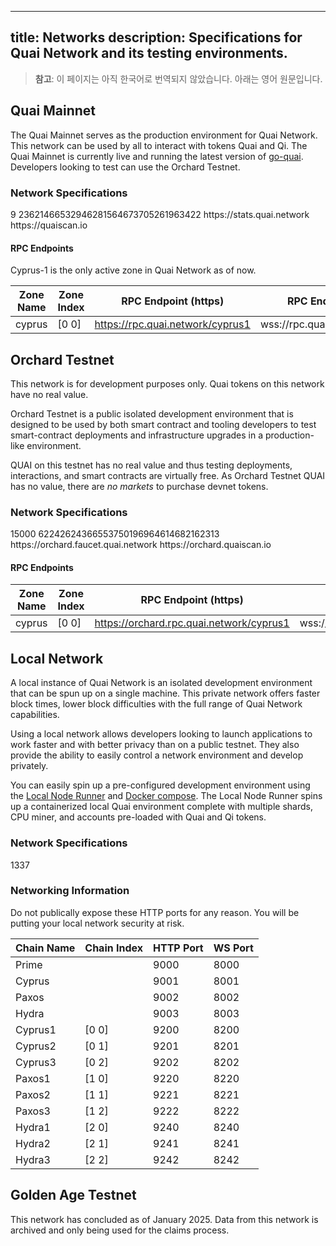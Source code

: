 <!-- AUTO-GENERATED-CONTENT:START (ENGLISH-COPY) -->
---
title: Networks
description: Specifications for Quai Network and its testing environments.
---

> **참고**: 이 페이지는 아직 한국어로 번역되지 않았습니다. 아래는 영어 원문입니다.

## Quai Mainnet

The Quai Mainnet serves as the production environment for Quai Network. This network can be used by all to interact with tokens Quai and Qi. The Quai Mainnet is currently live and running the latest version of [go-quai](guides/client/node). Developers looking to test can use the Orchard Testnet.

### Network Specifications

<CardGroup cols={2}>
  <Card title="Chain ID" icon="link">
    9
  </Card>
  <Card title="Genesis Nonce" icon="lock">
    23621466532946281564673705261963422  
  </Card>
  <Card title="Stats" icon="chart-simple">
    https://stats.quai.network
  </Card>
  <Card title="Block Explorer" icon="link">
    https://quaiscan.io
  </Card>
</CardGroup>

#### RPC Endpoints

<Info>Cyprus-1 is the only active zone in Quai Network as of now.</Info>

| Zone Name | Zone Index | RPC Endpoint (https)             | RPC Endpoint (wss)             | GraphQL Endpoint               |
| --------- | ---------- | -------------------------------- | ------------------------------ | ------------------------------ |
| cyprus    | [0 0]      | https://rpc.quai.network/cyprus1 | wss://rpc.quai.network/cyprus1 | graph.quai.network             |

## Orchard Testnet

<Warning>
  This network is for development purposes only. Quai tokens on this network
  have no real value.
</Warning>

Orchard Testnet is a public isolated development environment that is designed to be used by both smart contract and tooling developers to test smart-contract deployments and infrastructure upgrades in a production-like environment.

QUAI on this testnet has no real value and thus testing deployments, interactions, and smart contracts are virtually free. As Orchard Testnet QUAI has no value, there are _no markets_ to purchase devnet tokens.

### Network Specifications

<CardGroup cols={2}>
  <Card title="Chain ID" icon="link">
    15000
  </Card>
  <Card title="Genesis Nonce" icon="lock">
    62242624366553750196964614682162313
  </Card>
  <Card title="Faucet" icon="faucet">
    https://orchard.faucet.quai.network
  </Card>
  <Card title="Block Explorer" icon="link">
    https://orchard.quaiscan.io
  </Card>
</CardGroup>

#### RPC Endpoints

| Zone Name | Zone Index | RPC Endpoint (https)                     | RPC Endpoint (wss)                     |
| --------- | ---------- | ---------------------------------------- | -------------------------------------- |
| cyprus    | [0 0]      | https://orchard.rpc.quai.network/cyprus1 | wss://orchard.rpc.quai.network/cyprus1 |

## Local Network

A local instance of Quai Network is an isolated development environment that can be spun up on a single machine. This private network offers faster block times, lower block difficulties with the full range of Quai Network capabilities.

Using a local network allows developers looking to launch applications to work faster and with better privacy than on a public testnet. They also provide the ability to easily control a network environment and develop privately.

You can easily spin up a pre-configured development environment using the [Local Node Runner](/ko/guides/client/local-node) and [Docker compose](https://docs.docker.com/compose/). The Local Node Runner spins up a containerized local Quai environment complete with multiple shards, CPU miner, and accounts pre-loaded with Quai and Qi tokens.

### Network Specifications

<CardGroup cols={3}>
  <Card title="Chain ID" icon="link">
    1337
  </Card>
</CardGroup>

### Networking Information

<Warning>
  Do not publically expose these HTTP ports for any reason. You will be putting
  your local network security at risk.
</Warning>

| Chain Name | Chain Index | HTTP Port | WS Port |
| ---------- | ----------- | --------- | ------- |
| Prime      |             | 9000      | 8000    |
| Cyprus     |             | 9001      | 8001    |
| Paxos      |             | 9002      | 8002    |
| Hydra      |             | 9003      | 8003    |
| Cyprus1    | [0 0]       | 9200      | 8200    |
| Cyprus2    | [0 1]       | 9201      | 8201    |
| Cyprus3    | [0 2]       | 9202      | 8202    |
| Paxos1     | [1 0]       | 9220      | 8220    |
| Paxos2     | [1 1]       | 9221      | 8221    |
| Paxos3     | [1 2]       | 9222      | 8222    |
| Hydra1     | [2 0]       | 9240      | 8240    |
| Hydra2     | [2 1]       | 9241      | 8241    |
| Hydra3     | [2 2]       | 9242      | 8242    |

## Golden Age Testnet

<Warning>
  This network has concluded as of January 2025. Data from this network is
  archived and only being used for the claims process.
</Warning>
